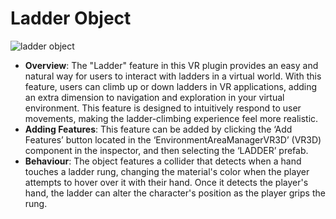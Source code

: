
# Ladder Object

<div style={{ display: 'flex', justifyContent: 'center', alignItems: 'center' }}>
  <Image src="/features/ladder.png" alt="ladder object" width={400} height={400} />
</div>

- **Overview**: The "Ladder" feature in this VR plugin provides an easy and natural way for users to interact with ladders in a virtual world. With this feature, users can climb up or down ladders in VR applications, adding an extra dimension to navigation and exploration in your virtual environment. This feature is designed to intuitively respond to user movements, making the ladder-climbing experience feel more realistic.
- **Adding Features**: This feature can be added by clicking the ‘Add Features’ button located in the ‘EnvironmentAreaManagerVR3D’ (VR3D) component in the inspector, and then selecting the ‘LADDER’ prefab.
- **Behaviour**: The object features a collider that detects when a hand touches a ladder rung, changing the material's color when the player attempts to hover over it with their hand. Once it detects the player's hand, the ladder can alter the character's position as the player grips the rung.